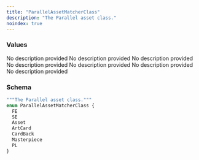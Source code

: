 ```yaml
---
title: "ParallelAssetMatcherClass"
description: "The Parallel asset class."
noindex: true
---
```


### Values

<ResponseField name="FE" type="enum">
  No description provided
</ResponseField>

<ResponseField name="SE" type="enum">
  No description provided
</ResponseField>

<ResponseField name="Asset" type="enum">
  No description provided
</ResponseField>

<ResponseField name="ArtCard" type="enum">
  No description provided
</ResponseField>

<ResponseField name="CardBack" type="enum">
  No description provided
</ResponseField>

<ResponseField name="Masterpiece" type="enum">
  No description provided
</ResponseField>

<ResponseField name="PL" type="enum">
  No description provided
</ResponseField>

### Schema


```graphql 
"""The Parallel asset class."""
enum ParallelAssetMatcherClass {
  FE
  SE
  Asset
  ArtCard
  CardBack
  Masterpiece
  PL
}
```
